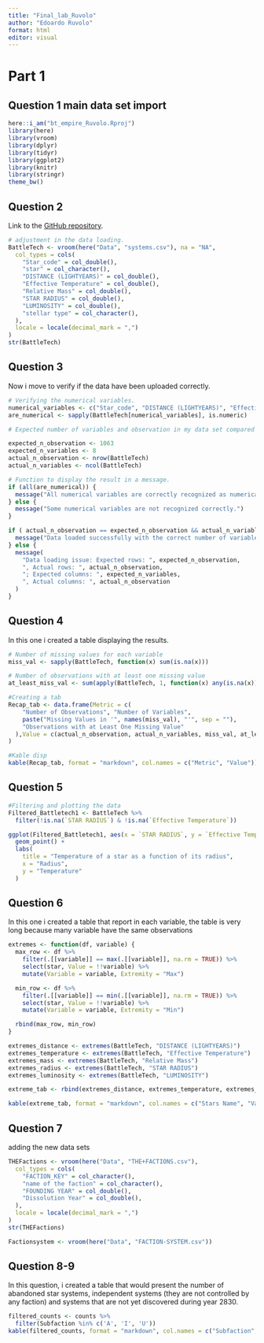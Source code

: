 ```yaml
---
title: "Final_lab_Ruvolo"
author: "Edoardo Ruvolo"
format: html
editor: visual
---
```


# Part 1

## Question 1 main data set import
```r
here::i_am("bt_empire_Ruvolo.Rproj")
library(here)
library(vroom)
library(dplyr)
library(tidyr)
library(ggplot2)
library(knitr)
library(stringr)
theme_bw()
```

## Question 2 

Link to the [GitHub repository](https://github.com/Edrdrvl/bt_empire).

```r
# adjustment in the data loading.
BattleTech <- vroom(here("Data", "systems.csv"), na = "NA",
  col_types = cols(
    "Star_code" = col_double(),
    "star" = col_character(),
    "DISTANCE (LIGHTYEARS)" = col_double(),
    "Effective Temperature" = col_double(),
    "Relative Mass" = col_double(),
    "STAR RADIUS" = col_double(),
    "LUMINOSITY" = col_double(),
    "stellar type" = col_character(),
  ),
  locale = locale(decimal_mark = ",")
)
str(BattleTech)
```
## Question 3

Now i move to verify if the data have been uploaded correctly.
```r

# Verifying the numerical variables. 
numerical_variables <- c("Star_code", "DISTANCE (LIGHTYEARS)", "Effective Temperature", "Relative Mass", "STAR RADIUS","LUMINOSITY")
are_numerical <- sapply(BattleTech[numerical_variables], is.numeric)

# Expected number of variables and observation in my data set compared to the actual number of observation. 

expected_n_observation <- 1063
expected_n_variables <- 8
actual_n_observation <- nrow(BattleTech)
actual_n_variables <- ncol(BattleTech)

# Function to display the result in a message. 
if (all(are_numerical)) {
  message("All numerical variables are correctly recognized as numerical.")
} else {
  message("Some numerical variables are not recognized correctly.")
}

if ( actual_n_observation == expected_n_observation && actual_n_variables == expected_n_variables) {
  message("Data loaded successfully with the correct number of variables and observation.")
} else {
  message(
    "Data loading issue: Expected rows: ", expected_n_observation,
    ", Actual rows: ", actual_n_observation,
    "; Expected columns: ", expected_n_variables,
    ", Actual columns: ", actual_n_observation
  )
}
```

## Question 4 
In this one i created a table displaying the results. 
```r
# Number of missing values for each variable
miss_val <- sapply(BattleTech, function(x) sum(is.na(x)))

# Number of observations with at least one missing value
at_least_miss_val <- sum(apply(BattleTech, 1, function(x) any(is.na(x))))

#Creating a tab
Recap_tab <- data.frame(Metric = c(
    "Number of Observations", "Number of Variables",
    paste("Missing Values in '", names(miss_val), "'", sep = ""),
    "Observations with at Least One Missing Value"
  ),Value = c(actual_n_observation, actual_n_variables, miss_val, at_least_miss_val)
)

#Kable disp
kable(Recap_tab, format = "markdown", col.names = c("Metric", "Value"))

```

## Question 5 
```r
#Filtering and plotting the data
Filtered_Battletech1 <- BattleTech %>%
  filter(!is.na(`STAR RADIUS`) & !is.na(`Effective Temperature`))

ggplot(Filtered_Battletech1, aes(x = `STAR RADIUS`, y = `Effective Temperature`)) +
  geom_point() +
  labs(
    title = "Temperature of a star as a function of its radius",
    x = "Radius",
    y = "Temperature"
  )
```
## Question 6 
In this one i created a table that report in each variable, the table is very long because many variable have the same observations

```r
extremes <- function(df, variable) {
  max_row <- df %>%
    filter(.[[variable]] == max(.[[variable]], na.rm = TRUE)) %>%
    select(star, Value = !!variable) %>%
    mutate(Variable = variable, Extremity = "Max")

  min_row <- df %>%
    filter(.[[variable]] == min(.[[variable]], na.rm = TRUE)) %>%
    select(star, Value = !!variable) %>%
    mutate(Variable = variable, Extremity = "Min")

  rbind(max_row, min_row)
}

extremes_distance <- extremes(BattleTech, "DISTANCE (LIGHTYEARS)")
extremes_temperature <- extremes(BattleTech, "Effective Temperature")
extremes_mass <- extremes(BattleTech, "Relative Mass")
extremes_radius <- extremes(BattleTech, "STAR RADIUS")
extremes_luminosity <- extremes(BattleTech, "LUMINOSITY")

extreme_tab <- rbind(extremes_distance, extremes_temperature, extremes_mass, extremes_radius, extremes_luminosity)

kable(extreme_tab, format = "markdown", col.names = c("Stars Name", "Value", "Variable", "Extremity"))
```
## Question 7

adding the new data sets
```r
THEFactions <- vroom(here("Data", "THE+FACTIONS.csv"),
  col_types = cols(
    "FACTION_KEY" = col_character(),
    "name of the faction" = col_character(),
    "FOUNDING YEAR" = col_double(),
    "Dissolution Year" = col_double(),
  ),
  locale = locale(decimal_mark = ",")
)
str(THEFactions)

Factionsystem <- vroom(here("Data", "FACTION-SYSTEM.csv"))
```
## Question 8-9 
In this question, i created a table that would present the number of abandoned star systems, independent systems (they are not controlled by any faction) and systems that are not yet discovered during year 2830.

```r
filtered_counts <- counts %>%
  filter(Subfaction %in% c('A', 'I', 'U'))
kable(filtered_counts, format = "markdown", col.names = c("Subfaction", "Value"))
```


